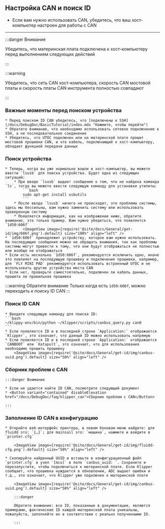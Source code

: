 


## Настройка CAN и поиск ID

* Если вам нужно использовать CAN, убедитесь, что ваш хост-компьютер настроен для работы с CAN

----

:::danger Внимание

Убедитесь, что материнская плата подключена к хост-компьютеру перед выполнением следующих действий

:::

:::warning

Убедитесь, что сеть CAN хост-компьютера, скорость CAN мостовой платы и скорость платы CAN инструмента полностью совпадают

:::

### Важные моменты перед поиском устройства

    * Перед поиском ID CAN убедитесь, что [подключены к SSH](/docs/DebugDoc/BasicTutorial/index.mdx "Нажмите, чтобы перейти")
    * Обратите внимание, что необходимо использовать сетевое подключение к SSH, а не последовательное соединение
    * Убедитесь, что UTOC подключен или на материнской плате прошит мостовой прошивки CAN, и что кабель, подключающий к хост-компьютеру, обладает функцией передачи данных

### Поиск устройства

    * Теперь, когда вы уже нормально вошли в хост-компьютер, вы можете ввести `lsusb` для поиска устройства. Будет одна из следующих ситуаций:
        * При вводе `lsusb` выдает сообщение о том, что не найдена команда `ls`, тогда вы можете ввести следующую команду для установки утилиты:
            ```bash
            sudo apt-get install usbutils
            ```
        * После ввода `lsusb` ничего не происходит, это проблема системы, здесь мы бессильны, вам нужно заменить систему или использовать проверенную систему
        * Появляется информация, как на изображении ниже, обратите внимание, это только пример. Вам нужно убедиться, что появляется `1d50:606f`
            <ImageView image={require('@site/docs/General/get-id/img/606f.png').default} size="100%" align="left" />
    * `1d50:606f` принадлежит устройству, которое вам нужно использовать. На последующие сообщения можно не обращать внимания, так как проблемы системы могут привести к тому, что они будут отображаться не полностью или вообще не отображаться
    * Если есть несколько `1d50:606f`, рекомендуется исключить одно, иначе это повлияет на последующую прошивку и подключение прошивки, например, для `FLY MINI PAD` рекомендуется использовать встроенный UTOC и не использовать другие устройства моста CAN
    * Если нет, проверьте самостоятельно, подключен ли кабель данных, прошита ли правильная прошивка

:::warning Обратите внимание
Только когда есть `1d50:606f`, можно переходить к поиску ID CAN
:::

### Поиск ID CAN

    * Введите следующую команду для поиска ID:
    ```bash
    ~/klippy-env/bin/python ~/klipper/scripts/canbus_query.py can0
    ```
    * Если появляется ID и в последней строке `Application:` отображается `Klipper`, это означает, что данный ID можно использовать напрямую
    * Если появляется ID и в последней строке `Application:` отображается `CANBOOT` или `Katapult`, это означает, что для использования необходимо прошить прошивку
        <ImageView image={require('@site/docs/General/get-id/img/canbus-uuid.png').default} size="50%" align="left" />


### Сборник проблем с CAN

    :::danger Внимание

    * Если не удается найти ID CAN, посмотрите следующий документ  
    * <Button variant="contained" disableElevation href="/docs/DebugDoc/faq/klipper_can">Сборник проблем с CAN</Button>

    :::

### Заполнение ID CAN в конфигурацию

    * Откройте веб-интерфейс принтера, в левом боковом меню найдите: для fluidd это: `{…}`; для mainsail это: `машина`, нажмите и войдите в `printer.cfg`

        <ImageView image={require('@site/docs/General/get-id/img/fluidd-cfg.png').default} size="50%" align="left" />

    * Скопируйте найденный UUID и вставьте в конфигурационный файл `printer.cfg` в узел `[mcu]` в поле `canbus_uuid: `. Сохраните и перезапустите, чтобы подключиться к материнской плате. Если Klipper сообщает, что прошивка нуждается в обновлении, ADC выдает ошибки и т.д., это означает, что Klipper уже подключен к материнской плате

        <ImageView image={require('@site/docs/General/get-id/img/canbus-uuid.png').default} size="50%" align="left" />

        :::danger

        Обратите внимание: все ID, показанные в документации, являются примерами, фактические ID каждой материнской платы уникальны, пожалуйста, заполняйте их в соответствии с реально полученными ID.

        :::
